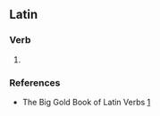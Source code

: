 ==Latin==

===Verb===
{{la-verb-form|ēvādite}}

# {{inflection of|la|ēvādō||2|p|actv|impr}}

===References===
* The Big Gold Book of Latin Verbs [http://books.google.com/books?id=qowUAQAAIAAJ&q=evadite&dq=evadite&lr=]